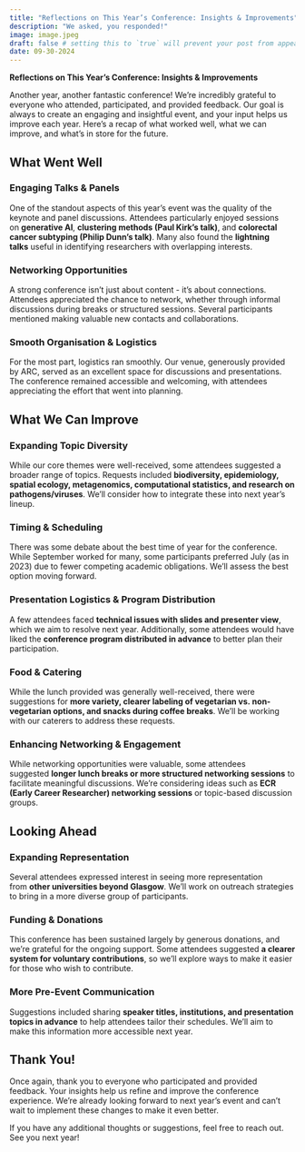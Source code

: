```yaml
---
title: "Reflections on This Year’s Conference: Insights & Improvements"
description: "We asked, you responded!"
image: image.jpeg
draft: false # setting this to `true` will prevent your post from appearing on your listing page until you're ready!
date: 09-30-2024
---
```


**Reflections on This Year’s Conference: Insights & Improvements**

Another year, another fantastic conference! We’re incredibly grateful to everyone who attended, participated, and provided feedback. Our goal is always to create an engaging and insightful event, and your input helps us improve each year. Here’s a recap of what worked well, what we can improve, and what’s in store for the future.

## **What Went Well**

### **Engaging Talks & Panels**

One of the standout aspects of this year’s event was the quality of the keynote and panel discussions. Attendees particularly enjoyed sessions on **generative AI**, **clustering methods (Paul Kirk’s talk)**, and **colorectal cancer subtyping (Philip Dunn’s talk)**. Many also found the **lightning talks** useful in identifying researchers with overlapping interests.

### **Networking Opportunities**

A strong conference isn’t just about content - it’s about connections. Attendees appreciated the chance to network, whether through informal discussions during breaks or structured sessions. Several participants mentioned making valuable new contacts and collaborations.

### **Smooth Organisation & Logistics**

For the most part, logistics ran smoothly. Our venue, generously provided by ARC, served as an excellent space for discussions and presentations. The conference remained accessible and welcoming, with attendees appreciating the effort that went into planning.

## **What We Can Improve**

### **Expanding Topic Diversity**

While our core themes were well-received, some attendees suggested a broader range of topics. Requests included **biodiversity, epidemiology, spatial ecology, metagenomics, computational statistics, and research on pathogens/viruses**. We’ll consider how to integrate these into next year’s lineup.

### **Timing & Scheduling**

There was some debate about the best time of year for the conference. While September worked for many, some participants preferred July (as in 2023) due to fewer competing academic obligations. We’ll assess the best option moving forward.

### **Presentation Logistics & Program Distribution**

A few attendees faced **technical issues with slides and presenter view**, which we aim to resolve next year. Additionally, some attendees would have liked the **conference program distributed in advance** to better plan their participation.

### **Food & Catering**

While the lunch provided was generally well-received, there were suggestions for **more variety, clearer labeling of vegetarian vs. non-vegetarian options, and snacks during coffee breaks**. We’ll be working with our caterers to address these requests.

### **Enhancing Networking & Engagement**

While networking opportunities were valuable, some attendees suggested **longer lunch breaks or more structured networking sessions** to facilitate meaningful discussions. We’re considering ideas such as **ECR (Early Career Researcher) networking sessions** or topic-based discussion groups.

## **Looking Ahead**

### **Expanding Representation**

Several attendees expressed interest in seeing more representation from **other universities beyond Glasgow**. We’ll work on outreach strategies to bring in a more diverse group of participants.

### **Funding & Donations**

This conference has been sustained largely by generous donations, and we’re grateful for the ongoing support. Some attendees suggested **a clearer system for voluntary contributions**, so we’ll explore ways to make it easier for those who wish to contribute.

### **More Pre-Event Communication**

Suggestions included sharing **speaker titles, institutions, and presentation topics in advance** to help attendees tailor their schedules. We’ll aim to make this information more accessible next year.

## **Thank You!**

Once again, thank you to everyone who participated and provided feedback. Your insights help us refine and improve the conference experience. We’re already looking forward to next year’s event and can’t wait to implement these changes to make it even better.

If you have any additional thoughts or suggestions, feel free to reach out. See you next year!

